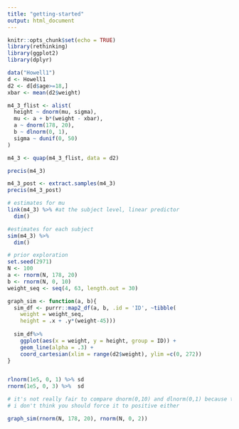 ```yaml
---
title: "getting-started"
output: html_document
---
```


```r
knitr::opts_chunk$set(echo = TRUE)
library(rethinking)
library(ggplot2)
library(dplyr)

```



```r
data("Howell1")
d <- Howell1
d2 <- d[d$age>=18,]
xbar <- mean(d2$weight)

m4_3_flist <- alist(
  height ~ dnorm(mu, sigma),
  mu <- a + b*(weight - xbar),
  a ~ dnorm(178, 20), 
  b ~ dlnorm(0, 1),
  sigma ~ dunif(0, 50)
)

m4_3 <- quap(m4_3_flist, data = d2)

precis(m4_3)
```

```r
m4_3_post <- extract.samples(m4_3)
precis(m4_3_post)
```

```r
# estimates for mu
link(m4_3) %>% #at the subject level, linear predictor
  dim()
```

```r
#estimates for each subject
sim(m4_3) %>% 
  dim()
```

```r


# prior exploration
set.seed(2971)
N <- 100
a <- rnorm(N, 178, 20)
b <- rnorm(N, 0, 10)
weight_seq <- seq(4, 63, length.out = 30)

graph_sim <- function(a, b){
  sim_df <- purrr::map2_df(a, b, .id = 'ID', ~tibble(
    weight = weight_seq,
    height = .x + .y*(weight-45))) 
  
  sim_df%>% 
    ggplot(aes(x = weight, y = height, group = ID)) +
    geom_line(alpha = .3) +
    coord_cartesian(xlim = range(d2$weight), ylim =c(0, 272))
}


rlnorm(1e5, 0, 1) %>% sd
rnorm(1e5, 0, 3) %>%  sd

# it's not really fair to compare dnorm(0,10) and dlnorm(0,1) because the sd are so different
# i don't think you should force it to positive either

graph_sim(rnorm(N, 178, 20), rnorm(N, 0, 2))
```

